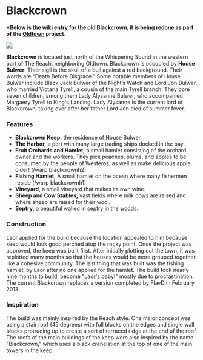 
# Blackcrown

<ProjectDetails
  floatRight
  region="Reach"
  house="House Bulwer"
  type="Keep"
  status="Redo In Progress"
  warp="/warp blackcrown"
  projectLead=""
  dateStarted="Invalid Date"
  dateCompleted="Invalid Date"
/>

**\*Below is the wiki entry for the old Blackcrown, it is being redone as part of the [Oldtown](https://westeroscraft.com/wiki/reach/oldtown) project.**

![](https://cdn.sanity.io/images/1as7cn02/production/0623962dda55e25c03b25bcb41d10819ab5a9357-1440x900.jpg)

**Blackcrown** is located just north of the Whispering Sound in the western part of The Reach, neighboring Oldtown. Blackcrown is occupied by **House Bulwer**. Their sigil is the skull of a bull against a red background. Their words are “Death Before Disgrace.” Some notable members of House Bulwer include Black Jack Bulwer of the Night’s Watch and Lord Jon Bulwer, who married Victaria Tyrell, a cousin of the main Tyrell branch. They bore seven children, among them Lady Alysanne Bulwer, who accompanied Margaery Tyrell to King's Landing. Lady Alysanne is the current lord of Blackcrown, taking over after her father Lord Jon died of summer fever.

### Features

- **Blackcrown Keep,** the residence of House Bulwer.
- **The Harbor,** a port with many large trading ships docked in the bay.
- **Fruit Orchards and Hamlet,** a small hamlet consisting of the orchard owner and the workers. They pick peaches, plums, and apples to be consumed by the people of Westeros, as well as make delicious apple cider! (/warp blackcrownh2)
- **Fishing Hamlet,** A small hamlet on the ocean where many fishermen reside (/warp blackcrownh1).
- **Vineyard,** a small vineyard that makes its own wine.
- **Sheep and Cow Stables,** vast fields where milk cows are raised and where sheep are raised for their wool.
- **Septry,** a beautiful walled in septry in the woods.

### Construction

Laor applied for the build because the location appealed to him because keep would look good perched atop the rocky point. Once the project was approved, the keep was built first. After initially plotting out the town, it was replotted many months so that the houses would be more grouped together like a cohesive community. The last thing that was built was the fishing hamlet, by Laor after no one applied for the hamlet. The build took nearly nine months to build, become "Laor's baby!" mostly due to procrastination. The current Blackcrown replaces a version completed by FlavD in February 2013.

### Inspiration

The build was mainly inspired by the Reach style. One major concept was using a stair roof (45 degrees) with full blocks on the edges and single wall blocks protruding up to create a sort of terraced ridge at the end of the roof. The roofs of the main buildings of the keep were also inspired by the name “Blackcrown," which uses a black crenelation at the top of one of the main towers in the keep.
